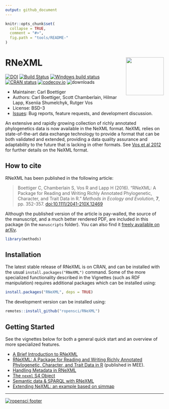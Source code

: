 ```yaml
---
output: github_document
---
```


<!-- README.md is generated from README.Rmd. Please edit that file -->

```r
knitr::opts_chunk$set(
  collapse = TRUE,
  comment = "#>",
  fig.path = "tools/README-"
)
```


# RNeXML  <img src="man/figures/logo.svg" align="right" alt="" width="120" />

[![DOI](https://zenodo.org/badge/11856817.svg)](https://zenodo.org/badge/latestdoi/11856817)
[![Build Status](https://api.travis-ci.org/ropensci/RNeXML.png)](https://travis-ci.org/ropensci/RNeXML)
[![Windows build status](https://ci.appveyor.com/api/projects/status/dhiwp5blx2ns2yba/branch/master?svg=true)](https://ci.appveyor.com/project/cboettig/rnexml/branch/master)
[![CRAN status](https://www.r-pkg.org/badges/version/RNeXML)](https://cran.r-project.org/package=RNeXML)
[![codecov.io](https://codecov.io/github/ropensci/RNeXML/coverage.svg?branch=master)](https://codecov.io/github/ropensci/RNeXML?branch=master)
![downloads](http://cranlogs.r-pkg.org/badges/grand-total/RNeXML)



* Maintainer: Carl Boettiger
* Authors: Carl Boettiger, Scott Chamberlain, Hilmar Lapp, Kseniia Shumelchyk, Rutger Vos
* License: BSD-3 
* [Issues](https://github.com/ropensci/RNeXML/issues): Bug reports, feature requests, and development discussion.

An extensive and rapidly growing collection of richly annotated phylogenetics data is now available in the NeXML format. NeXML relies on state-of-the-art data exchange technology to provide a format that can be both validated and extended, providing a data quality assurance and adaptability to the future that is lacking in other formats. See [Vos et al 2012](http://doi.org/10.1093/sysbio/sys025 "NeXML: Rich, Extensible, and Verifiable Representation of Comparative Data and Metadata.") for further details on the NeXML format.

How to cite
-----------

RNeXML has been published in the following article:

> Boettiger C, Chamberlain S, Vos R and Lapp H (2016). “RNeXML: A Package for
> Reading and Writing Richly Annotated Phylogenetic, Character, and Trait Data
> in R.” _Methods in Ecology and Evolution_, **7**, pp. 352-357.
> [doi:10.1111/2041-210X.12469](http://doi.org/10.1111/2041-210X.12469)

Although the published version of the article is pay-walled, the source of the manuscript, and a much better rendered PDF, are included in this package (in the `manuscripts` folder). You can also find it [freely available on arXiv](http://arxiv.org/abs/1506.02722).


```r
library(methods)
```

Installation
---------------

The latest stable release of RNeXML is on CRAN, and can be installed with the usual `install.packages("RNeXML")` command.  Some of the more specialized functionality described in the Vignettes (such as RDF manipulation) requires additional packages which can be installed using:

```r
install.packages("RNeXML", deps = TRUE)
```

The development version can be installed using:

```r
remotes::install_github("ropensci/RNeXML")
```


Getting Started
----------------

See the vignettes below for both a general quick start and an overview of more specialized features.

- [A Brief Introduction to RNeXML](https://docs.ropensci.org/RNeXML/articles/intro)
- [RNeXML: A Package for Reading and Writing Richly Annotated Phylogenetic, Character, and Trait Data in R](https://github.com/ropensci/RNeXML/tree/master/manuscripts) (published in MEE).
- [Handling Metadata in RNeXML](https://docs.ropensci.org/RNeXML/articles/metadata)
- [The `nexml` S4 Object](https://docs.ropensci.org/RNeXML/articles/S4)
- [Semantic data & SPARQL with RNeXML](https://docs.ropensci.org/RNeXML/articles/sparql)
- [Extending NeXML: an example based on simmap](https://docs.ropensci.org/RNeXML/articles/simmap)
 



-----

[![ropensci footer](http://ropensci.org/public_images/github_footer.png)](http://ropensci.org)

